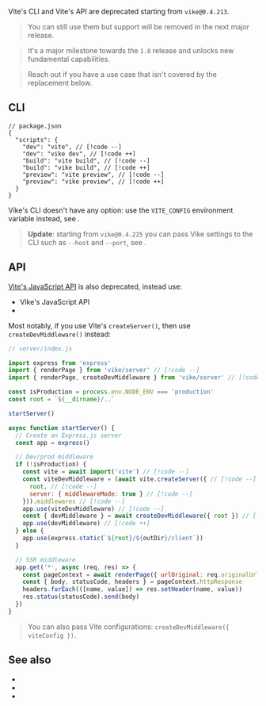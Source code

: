 
Vite's CLI and Vite's API are deprecated starting from `vike@0.4.213`.

> You can still use them but support will be removed in the next major release.

> It's a major milestone towards the `1.0` release and unlocks new fundamental capabilities.

> Reach out if you have a use case that isn't covered by the replacement below.

## CLI

```json5
// package.json
{
  "scripts": {
    "dev": "vite", // [!code --]
    "dev": "vike dev", // [!code ++]
    "build": "vite build", // [!code --]
    "build": "vike build", // [!code ++]
    "preview": "vite preview", // [!code --]
    "preview": "vike preview", // [!code ++]
  }
}
```

Vike's CLI doesn't have any option: use the `VITE_CONFIG` environment variable instead, see <Link href="/cli" />.

> **Update**: starting from `vike@0.4.225` you can pass <Link href="/settings">Vike settings</Link> to the CLI such as <Link href="/host">`--host`</Link> and <Link href="/port">`--port`</Link>, see <Link href="/cli#vike-settings" />.

## API

[Vite's JavaScript API](https://vite.dev/guide/api-javascript) is also deprecated, instead use:
 - <Link href="/api">Vike's JavaScript API</Link>
 - <Link href="/createDevMiddleware" />

Most notably, if you use Vite's `createServer()`, then use `createDevMiddleware()` instead:

```js
// server/index.js

import express from 'express'
import { renderPage } from 'vike/server' // [!code --]
import { renderPage, createDevMiddleware } from 'vike/server' // [!code ++]

const isProduction = process.env.NODE_ENV === 'production'
const root = `${__dirname}/..`

startServer()

async function startServer() {
  // Create an Express.js server
  const app = express()

  // Dev/prod middleware
  if (!isProduction) {
    const vite = await import('vite') // [!code --]
    const viteDevMiddleware = (await vite.createServer({ // [!code --]
      root, // [!code --]
      server: { middlewareMode: true } // [!code --]
    })).middlewares // [!code --]
    app.use(viteDevMiddleware) // [!code --]
    const { devMiddleware } = await createDevMiddleware({ root }) // [!code ++]
    app.use(devMiddleware) // [!code ++]
  } else {
    app.use(express.static(`${root}/${outDir}/client`))
  }

  // SSR middleware
  app.get('*', async (req, res) => {
    const pageContext = await renderPage({ urlOriginal: req.originalUrl })
    const { body, statusCode, headers } = pageContext.httpResponse
    headers.forEach(([name, value]) => res.setHeader(name, value))
    res.status(statusCode).send(body)
  })
}
```

> You can also <Link href="/createDevMiddleware">pass Vite configurations: `createDevMiddleware({ viteConfig })`</Link>.

## See also

- <Link href="/cli" />
- <Link href="/api" />
- <Link href="/createDevMiddleware" />
